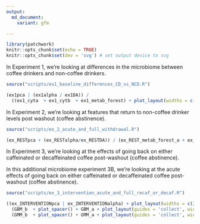```yaml
---
output:
  md_document:
    variant: gfm

---
```

<p align="justify">    

<!-- README.md is generated from README.Rmd. Please edit that file -->

```r
library(patchwork)
knitr::opts_chunk$set(echo = TRUE)
knitr::opts_chunk$set(dev = 'svg') # set output device to svg

```

In Experiment 1, we're looking at differences in the microbiome between coffee drinkers and non-coffee drinkers. 
```r
source("scripts/ex1_baseline_differences_CD_vs_NCD.R")
```

```r
(ex1pca | (ex1alpha / ex1DA)) / 
  ((ex1_cyta  + ex1_cytb  + ex1_metab_forest) + plot_layout(widths = c(1,1,5))) + plot_layout(heights = c(2,3))
```

In Experiment 2, we're looking at features that return to non-coffee drinker levels post washout (coffee abstinence). 
```r
source("scripts/ex_2_acute_and_full_withdrawal.R")
```

```r
(ex_RESTpca + (ex_RESTalpha/ex_RESTDA)) / (ex_REST_metab_forest_a + ex_REST_metab_forest_b)  + plot_layout(heights = c(2,3))
```


In Experiment 3, we're looking at the effects of going back on either caffeinated or decaffeinated coffee post-washout (coffee abstinence). 

In this additional microbiome experiment 3B, we're looking at the acute effects of going back on either caffeinated or decaffeinated coffee post-washout (coffee abstinence). 
```r
source("scripts/ex_3_intervention_acute_and_full_recaf_or_decaf.R")
```


```r
((ex_INTERVENTIONpca | ex_INTERVENTIONalpha) + plot_layout(widths = c(2,1), guides = 'collect')) / 
  (GBM_b  + plot_spacer() + GBM_a + plot_layout(guides = 'collect', widths = c(5,1,5))) /
  (GMM_b  + plot_spacer() + GMM_a + plot_layout(guides = 'collect', widths = c(5,1,5))) / ex3metab +  plot_layout(heights = c(3,4,1, 1)) 

```